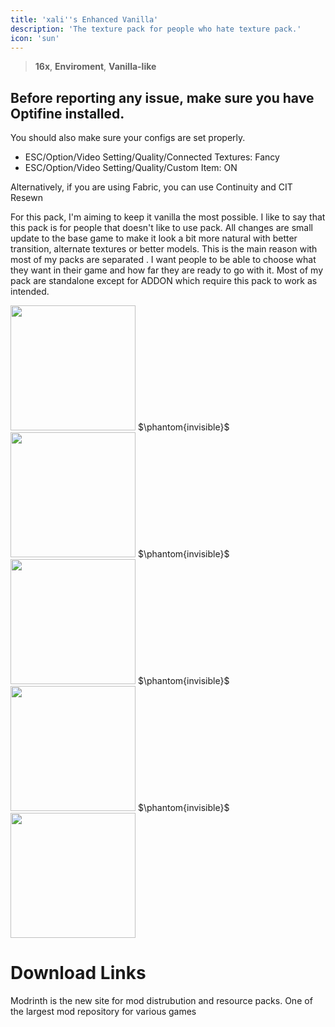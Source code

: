 ```yaml
---
title: 'xali''s Enhanced Vanilla'
description: 'The texture pack for people who hate texture pack.'
icon: 'sun'
---
```


> <Icon icon="display" iconType="regular" /> **16x**, <Icon icon="sun-bright" iconType="regular" /> **Enviroment**, <Icon icon="ice-cream" iconType="regular" /> **Vanilla-like**

## Before reporting any issue, make sure you have Optifine installed.
You should also make sure your configs are set properly.
- ESC/Option/Video Setting/Quality/Connected Textures: Fancy
- ESC/Option/Video Setting/Quality/Custom Item: ON

Alternatively, if you are using Fabric, you can use Continuity and CIT Resewn

For this pack, I'm aiming to keep it vanilla the most possible. I like to say that this pack is for people that doesn't like to use pack. All changes are small update to the base game to make it look a bit more natural with better transition, alternate textures or better models. This is the main reason with most of my packs are separated . I want people to be able to choose what they want in their game and how far they are ready to go with it. Most of my pack are standalone except for ADDON which require this pack to work as intended.

<Frame><img height="200" noZoom src="/images/xev-1.png" /></Frame>
$\phantom{invisible}$
<Frame><img height="200" noZoom src="/images/xev-2.png" /></Frame>
$\phantom{invisible}$
<Frame><img height="200" noZoom src="/images/xev-3.png" /></Frame>
$\phantom{invisible}$
<Frame><img height="200" noZoom src="/images/xev-4.png" /></Frame>
$\phantom{invisible}$
<Frame><img height="200" noZoom src="/images/xev-5.png" /></Frame>

# Download Links

<CardGroup cols={2}>
  <Card 
    title="Modrinth Download Link"
    icon= "download"
    href="https://modrinth.com/resourcepack/xalis-enhanced-vanilla"
  >
    Modrinth is the new site for mod distrubution and resource packs.
  </Card>
  <Card
    title="Curseforge Download Link"
    icon="download"
    href="https://www.curseforge.com/minecraft/texture-packs/xalis-enhanced-vanilla"
  >
    One of the largest mod repository for various games
  </Card>
</CardGroup>

